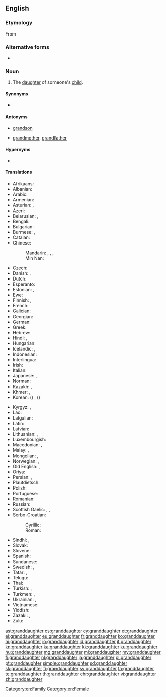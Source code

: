 ==English==
{{wikipedia}}

===Etymology===
From {{prefix|grand|daughter|lang=en}}

===Alternative forms===
* {{l|en|grandaughter}}

===Noun===
{{en-noun}}

# The [[daughter]] of someone's [[child]].

====Synonyms====
* {{l|en|grandgirl}}

====Antonyms====
* {{qualifier|with regard to gender}} [[grandson]]
* {{qualifier|with regard to ancestry}} [[grandmother]], [[grandfather]]

====Hypernyms====
* {{l|en|grandchild}}

====Translations====
{{trans-top|daughter of someone’s child}}
* Afrikaans: {{t+|af|kleindogter}}
* Albanian: {{t+|sq|mbesë|f}}
* Arabic: {{t|ar|حَفِيدَة|f}}
* Armenian: {{t+|hy|թոռնուհի}}
* Asturian: {{t+|ast|nieta|f}}, {{t+|ast|ñeta|f}}
* Azeri: {{t+|az|nəvə}}
* Belarusian: {{t|be|уну́чка|f|sc=Cyrl}}, {{t|be|ўну́чка|f|sc=Cyrl}}
* Bengali: {{t|bn|নাতনি|tr=natni|f}}
* Bulgarian: {{t+|bg|вну́чка|f|sc=Cyrl}}
* Burmese: {{t+|my|မြေး|sc=Mymr}}, {{t|my|မြေးမ}}
* Catalan: {{t+|ca|néta|f}}
* Chinese:
*: Mandarin: {{qualifier|son's daughter}} {{t+|cmn|孫女|sc=Hani}}, {{t+|cmn|孙女|tr=sūnnǚ|sc=Hani}}, {{qualifier|daughter's daughter}} {{t+|cmn|外孫女|sc=Hani}}, {{t+|cmn|外孙女|tr=wàisūnnǚ|sc=Hani}}
*: Min Nan: {{t|nan|查某孫|tr=tsa-bóo-sun|sc=Hans}}
* Czech: {{t+|cs|vnučka|f}}
* Danish: {{t+|da|sønnedatter}} {{qualifier|son's daughter}}, {{t+|da|datterdatter}} {{qualifier|daughter's daughter}}
* Dutch: {{t+|nl|kleindochter|f}}
* Esperanto: {{t|eo|nepino}}
* Estonian: {{t|et|pojatütar}} {{qualifier|son's daughter}}, {{t|et|tütretütar}} {{qualifier|daughter's daughter}}
* Ewe: {{t|ee|tɔgbuiyɔvinyɔnu|f}}
* Finnish: {{t|fi|pojantytär}} {{qualifier|son's daughter}}, {{t|fi|tyttärentytär}} {{qualifier|daughter's daughter}}
* French: {{t+|fr|petite-fille|f}}
* Galician: {{t|gl|neta|f}}
* Georgian: {{t+|ka|შვილიშვილი|sc=Geor}}
* German: {{t+|de|Enkelin|f}}
* Greek: {{t+|el|εγγονή|f}}
* Hebrew: {{t|he|נֶכְדָּה|tr=nekhdah|f}}
* Hindi: {{t+|hi|पोती}} {{qualifier|son's daughter}}, {{t+|hi|नाती}} {{qualifier|daughter's daughter}}
* Hungarian: {{t+|hu|lányunoka}}
* Icelandic: {{t+|is|sonardóttir|m}} {{qualifier|son's daughter}}, {{t+|is|dótturdóttir|f}} {{qualifier|daughter's daughter}}
* Indonesian: {{t+|id|cucu}}
* Interlingua: {{t|ia|granfilia}}
* Irish: {{t|ga|gariníon|f}}
* Italian: {{t+|it|nipote|f}}
* Japanese: {{t+|ja|孫娘|tr=まごむすめ, magomusume}}, {{t+|ja|孫|tr=まご, mago}} {{qualifier|grandchild}}
* Norman: {{t|nrf|p'tite-fil'ye|f}}
* Kazakh: {{t+|kk|немере|sc=Cyrl}}, {{t|kk|қыз немере|sc=Cyrl}}
* Khmer: {{t|km|ចៅស្រី|sc=Khmr|tr=chav srǝy}}, {{t|km|នត្តាស្រី|sc=Khmr|tr=noattaa srəy}}
* Korean: {{t+|ko|손녀|tr=sonnyeo}} ({{t+|ko|孫女}}) {{qualifier|son's daughter}}, {{t|ko|외손녀|tr=oesonnyeo}} ({{t+|ko|外孫女}}) {{qualifier|daughter's daughter}}
{{trans-mid}}
* Kyrgyz: {{t|ky|мемире|sc=Cyrl}}, {{t|ky|небире|sc=Cyrl}}
* Lao: {{t|lo|ຫລານສາວ|sc=Laoo}}
* Latgalian: {{t|ltg|unuce|f}}
* Latin: {{t+|la|neptis|f}}
* Latvian: {{t|lv|mazmeita|f}}
* Lithuanian: {{t|lt|dukraitė|f}}, {{t|lt|anūkė|f}}
* Luxembourgish: {{t-needed|lb}}
* Macedonian: {{t|mk|вну́ка|f}}, {{t|mk|вну́чка|f}}
* Malay: {{t|ms|cucu perempuan}}, {{t|ms|cucu}}
* Mongolian: {{t|mn|ач охин|sc=Cyrl}}, {{t|mn|зээ охин|sc=Cyrl}}
* Norwegian: {{t|no|sønnedatter}} {{qualifier|son's daughter}}, {{t|no|datterdatter}} {{qualifier|daughter's daughter}}
* Old English: {{t|ang|nefene|f}}, {{t|ang|nift|f}}
* Oriya: {{t+|or|ନାତୁଣୀ|tr=nātuṇī|sc=Orya}}
* Persian: {{t+|fa|نبسه|tr=nabase|sc=fa-Arab}}, {{t|fa|نبتسه|tr=nabatse|sc=fa-Arab}}
* Plautdietsch: {{t|pdt|Grootdochta|f}}
* Polish: {{t+|pl|wnuczka|f}}
* Portuguese: {{t+|pt|neta|f}}
* Romanian: {{t+|ro|nepoată}}
* Russian: {{t+|ru|вну́чка|f}}
* Scottish Gaelic: {{t+|gd|ban-ogha|f}}, {{t|gd|nighean-mhic|f}} {{qualifier|son's daughter}}, {{t|gd|nighean-ighne|f}} {{qualifier|daughter's daughter}}
* Serbo-Croatian:
*: Cyrillic: {{t|sh|унука|f|sc=Cyrl}}
*: Roman: {{t+|sh|unuka|f}}
* Sindhi: {{t+|sd|پوٽِي|f}} {{qualifier|son's daughter}}, {{t+|sd|ڏوهٽِي|f}} {{qualifier|daughter's daughter}}
* Slovak: {{t+|sk|vnučka|f}}
* Slovene: {{t+|sl|vnukinja|f}}
* Spanish: {{t+|es|nieta|f}}
* Sundanese: {{t|su|incu}}
* Swedish: {{t+|sv|sondotter|c}} {{qualifier|son's daughter}}, {{t+|sv|dotterdotter|c}} {{qualifier|daughter's daughter}}
* Tatar: {{t|tt|сущ онык|sc=Cyrl}}, {{t+|tt|онык|sc=Cyrl}}
* Telugu: {{t+|te|మనుమరాలు}}
* Thai: {{t|th|หลานสาว|tr=lăan săao}}
* Turkish: {{t|tr|kız torun}}, {{t+|tr|torun}}
* Turkmen: {{t|tk|gyz agtyk}}, {{t+|tk|agtyk}}
* Ukrainian: {{t|uk|вну́чка|f|sc=Cyrl}}, {{t|uk|ону́чка|f|sc=Cyrl}}
* Vietnamese: {{qualifier|[[gái]]}} {{t+|vi|cháu}}
* Yiddish: {{t|yi|גראַנדאָטער|f|sc=Hebr}}
* Zazaki: {{t|zza|pıt}}, {{t|zza|pıtek}}
* Zulu: {{t-needed|zu}}
{{trans-bottom}}

[[Category:en:Family]]
[[Category:en:Female]]

[[ast:granddaughter]]
[[cs:granddaughter]]
[[cy:granddaughter]]
[[et:granddaughter]]
[[el:granddaughter]]
[[eu:granddaughter]]
[[fr:granddaughter]]
[[ko:granddaughter]]
[[hi:granddaughter]]
[[io:granddaughter]]
[[id:granddaughter]]
[[it:granddaughter]]
[[kn:granddaughter]]
[[ka:granddaughter]]
[[kk:granddaughter]]
[[ku:granddaughter]]
[[hu:granddaughter]]
[[mg:granddaughter]]
[[ml:granddaughter]]
[[my:granddaughter]]
[[fj:granddaughter]]
[[nl:granddaughter]]
[[ja:granddaughter]]
[[pl:granddaughter]]
[[pt:granddaughter]]
[[simple:granddaughter]]
[[sd:granddaughter]]
[[sk:granddaughter]]
[[fi:granddaughter]]
[[sv:granddaughter]]
[[ta:granddaughter]]
[[te:granddaughter]]
[[th:granddaughter]]
[[chr:granddaughter]]
[[vi:granddaughter]]
[[zh:granddaughter]]